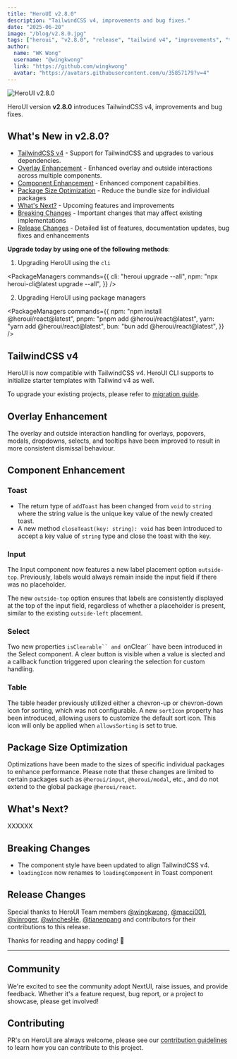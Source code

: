 ```yaml
---
title: "HeroUI v2.8.0"
description: "TailwindCSS v4, improvements and bug fixes."
date: "2025-06-20"
image: "/blog/v2.8.0.jpg"
tags: ["heroui", "v2.8.0", "release", "tailwind v4", "improvements", "theme"]
author:
  name: "WK Wong"
  username: "@wingkwong"
  link: "https://github.com/wingkwong"
  avatar: "https://avatars.githubusercontent.com/u/35857179?v=4"
---
```



<img
  src="/blog/v2.8.0_2x.jpg"
  width={700}
  height={350}
  alt="HeroUI v2.8.0"
  className="w-full border border-transparent dark:border-default-200/50 object-fit rounded-xl shadow-lg"
/>

HeroUI version **v2.8.0** introduces TailwindCSS v4, improvements and bug fixes.

## What's New in v2.8.0?

- [TailwindCSS v4](#tailwindcss-v4) - Support for TailwindCSS and upgrades to various dependencies.
- [Overlay Enhancement](#overlay-enhancement) - Enhanced overlay and outside interactions across multiple components.
- [Component Enhancement](#component-enhancement) - Enhanced component capabilities.
- [Package Size Optimization](#package-size-optimization) - Reduce the bundle size for individual packages
- [What's Next?](#whats-next) - Upcoming features and improvements
- [Breaking Changes](#breaking-changes) - Important changes that may affect existing implementations
- [Release Changes](#release-changes) - Detailed list of features, documentation updates, bug fixes and enhancements

<Spacer y={4} />

**Upgrade today by using one of the following methods**:

1. Upgrading HeroUI using the `cli`

<PackageManagers
  commands={{
    cli: "heroui upgrade --all",
    npm: "npx heroui-cli@latest upgrade --all",
  }}
/>

2. Upgrading HeroUI using package managers

<PackageManagers
  commands={{
    npm: "npm install @heroui/react@latest",
    pnpm: "pnpm add @heroui/react@latest",
    yarn: "yarn add @heroui/react@latest",
    bun: "bun add @heroui/react@latest",
  }}
/>

<Spacer y={4} />

## TailwindCSS v4

HeroUI is now compatible with TailwindCSS v4. HeroUI CLI supports to initialize starter templates with Tailwind v4 as well.

To upgrade your existing projects, please refer to [migration guide](/docs/guide/tailwind-v4#migration-steps).

## Overlay Enhancement

The overlay and outside interaction handling for overlays, popovers, modals, dropdowns, selects, and tooltips have been improved to result in more consistent dismissal behaviour. 

## Component Enhancement

### Toast

- The return type of `addToast` has been changed from `void` to `string` where the string value is the unique key value of the newly created toast.
- A new method `closeToast(key: string): void` has been introduced to accept a key value of `string` type and close the toast with the key.

<CodeDemo
  title="Simple Usage"
  files={closeToast}
/>

### Input

The Input component now features a new label placement option `outside-top`. Previously, labels would always remain inside the input field if there was no placeholder. 

The new `outside-top` option ensures that labels are consistently displayed at the top of the input field, regardless of whether a placeholder is present, similar to the existing `outside-left` placement.

### Select

Two new properties `isClearable`` and `onClear`` have been introduced in the Select component. A clear button is visible when a value is slected and a callback function triggered upon clearing the selection for custom handling.

### Table

The table header previously utilized either a chevron-up or chevron-down icon for sorting, which was not configurable. A new `sortIcon` property has been introduced, allowing users to customize the default sort icon. This icon will only be applied when `allowsSorting` is set to true.

## Package Size Optimization

Optimizations have been made to the sizes of specific individual packages to enhance performance. Please note that these changes are limited to certain packages such as `@heroui/input`, `@heroui/modal`, etc., and do not extend to the global package `@heroui/react`.

## What's Next?

XXXXXX

## Breaking Changes

- The component style have been updated to align TailwindCSS v4.
- `loadingIcon` now renames to `loadingComponent` in Toast component

## Release Changes

<Spacer y={1} />

Special thanks to HeroUI Team members [@wingkwong](https://github.com/wingkwong), [@macci001](https://github.com/macci001), [@vinroger](https://github.com/vinroger), [@winchesHe](https://github.com/winchesHe), [@tianenpang](https://github.com/tianenpang) and contributors for their contributions to this release.

<Spacer y={6} />

Thanks for reading and happy coding! 🚀

---

## Community

We're excited to see the community adopt NextUI, raise issues, and provide feedback.
Whether it's a feature request, bug report, or a project to showcase, please get involved!

<Community />

## Contributing

PR's on HeroUI are always welcome, please see our [contribution guidelines](https://github.com/heroui-inc/heroui/blob/main/CONTRIBUTING.md) to learn how you can contribute to this project.
